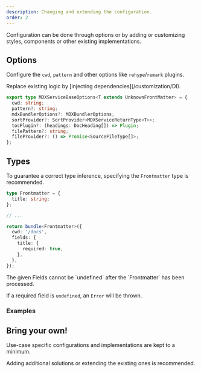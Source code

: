 ```yaml
---
description: Changing and extending the configuration.
order: 2
---
```


Configuration can be done through options or by adding or customizing styles, components or other existing implementations.

## Options

Configure the `cwd`, `pattern` and other options like `rehype`/`remark` plugins.

<Info>
  Replace existing logic by [injecting dependencies](/customization/DI).
</Info>

```ts {2-8} showLineNumbers
export type MDXServiceBaseOptions<T extends UnknownFrontMatter> = {
  cwd: string;
  pattern?: string;
  mdxBundlerOptions?: MDXBundlerOptions;
  sortProvider?: SortProvider<MDXServiceReturnType<T>>;
  tocPlugin?: (headings: DocHeading[]) => Plugin;
  filePattern?: string;
  fileProvider?: () => Promise<SourceFileType[]>;
};
```

## Types

To guarantee a correct type inference, specifying the `Frontmatter` type is recommended.

```ts {1-3,7} showLineNumbers
type Frontmatter = {
  title: string;
};

// ...

return bundle<Frontmatter>({
  cwd: '/docs',
  fields: {
    title: {
      required: true,
    },
  },
});
```

<Info>
  The given Fields cannot be `undefined` after the `Frontmatter` has been processed.

If a required field is `undefined`, an `Error` will be thrown.

</Info>

### Examples

<Examples />

## Bring your own!

Use-case specific configurations and implementations are kept to a minimum.

<Success>
  Adding additional solutions or extending the existing ones is recommended.
</Success>
